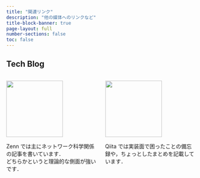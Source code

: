 ```yaml
---
title: "関連リンク"
description: "他の媒体へのリンクなど"
title-block-banner: true
page-layout: full
number-sections: false
toc: false
---
```


## Tech Blog

:::: {.columns}

::: {.column width="50%"}

[![](assets/images/zenn-logo.svg){width=150 fig-align="center"}](https://zenn.dev/nagayu71)

Zenn では主にネットワーク科学関係の記事を書いています．  
どちらかというと理論的な側面が強いです．

:::
::: {.column width="50%"}

[![](assets/images/qiita-icon.png){width=150 fig-align="center"}](https://qiita.com/Nagayu71)

Qiita では実装面で困ったことの備忘録や，ちょっとしたまとめを記載しています．

:::

::::